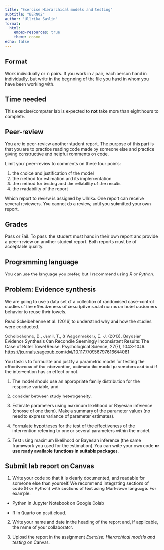 ```yaml
---
title: "Exercise Hierarchical models and testing"
subtitle: "BERN02"
author: "Ullrika Sahlin"
format: 
  html:
    embed-resources: true
    theme: cosmo
echo: false
---
```


## Format

Work individually or in pairs. If you work in a pair, each person hand in individually, but write in the beginning of the file you hand in whom you have been working with. 

## Time needed

This exercise/computer lab is expected to **not** take more than eight hours to complete. 

## Peer-review

You are to peer-review another student report. The purpose of this part is that you are to practice reading code made by someone else and practice giving constructive and helpful comments on code. 

Limit your peer-review to comments on these four points: 

1. the choice and justification of the model
2. the method for estimation and its implementation
3. the method for testing and the reliability of the results
4. the readability of the report

Which report to review is assigned by Ullrika. One report can receive several reviewers. You cannot do a review, until you submitted your own report. 

## Grades

Pass or Fail. To pass, the student must hand in their own report and provide a peer-review on another student report. Both reports must be of acceptable quality. 

## Programming language

You can use the language you prefer, but I recommend using *R* or *Python*. 

## Problem: Evidence synthesis

We are going to use a data set of a collection of randomised case-control studies of the effectiveness of descriptive social norms on hotel customers behavior to reuse their towels. 

Read Scheibehenne et al. (2016) to understand why and how the studies were conducted. 

Scheibehenne, B., Jamil, T., & Wagenmakers, E.-J. (2016). Bayesian Evidence Synthesis Can Reconcile Seemingly Inconsistent Results: The Case of Hotel Towel Reuse. Psychological Science, 27(7), 1043-1046. [https://journals.sagepub.com/doi/10.1177/0956797616644081](https://journals.sagepub.com/doi/10.1177/0956797616644081)

You task is to formulate and justify a parametric model for testing the effectiveness of the intervention, estimate the model parameters and test if the intervention has an effect or not. 

(@) The model should use an appropriate family distribution for the response variable, and

(@) consider between study heterogeneity. 

(@) Estimate parameters using maximum likelihood or Bayesian inference (choose of one them). Make a summary of the parameter values (no need to express variance of parameter estimates). 

(@) Formulate hypotheses for the test of the effectiveness of the intervention referring to one or several parameters within the model. 

(@) Test using maximum likelihood or Bayesian inference (the same framework you used for the estimation). You can write your own code **or use ready available functions in suitable packages**. 

## Submit lab report on Canvas

(1) Write your code so that it is clearly documented, and readable for someone else than yourself. We recommend integrating sections of code (R or Python) with sections of text using Markdown language. For example: 

- Python in Jupyter Notebook on Google Colab 

- R in Quarto on posit.cloud. 

(2) Write your name and date in the heading of the report and, if applicable, the name of your collaborator. 

(3) Upload the report in the assignment *Exercise: Hierarchical models and testing* on Canvas. 


<!-- https://www.britishecologicalsociety.org/wp-content/uploads/2019/06/BES-Guide-Reproducible-Code-2019.pdf?utm_source=web&utm_medium=web&utm_campaign=better_science -->
